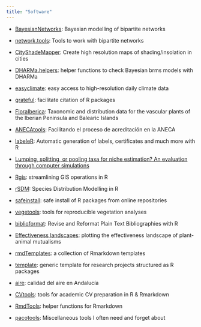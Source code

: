 ```yaml
---
title: "Software"
---
```


- [BayesianNetworks](https://pakillo.github.io/BayesianNetworks/): Bayesian modelling of bipartite networks

- [network.tools](https://pakillo.github.io/network.tools/): Tools to work with bipartite networks

- [CityShadeMapper](https://pakillo.github.io/CityShadeMapper/): Create high resolution maps of shading/insolation in cities

- [DHARMa.helpers](https://pakillo.github.io/DHARMa.helpers/): helper functions to check Bayesian brms models with DHARMa

- [easyclimate](https://verughub.github.io/easyclimate/): easy access to high-resolution daily climate data

- [grateful](https://pakillo.github.io/grateful/): facilitate citation of R packages

- [FloraIberica](https://pakillo.github.io/FloraIberica/): Taxonomic and distribution data for the vascular plants of the Iberian Peninsula and Balearic Islands

- [ANECAtools](https://pakillo.github.io/ANECAtools/): Facilitando el proceso de acreditación en la ANECA

- [labeleR](https://github.com/EcologyR/labeleR): Automatic generation of labels, certificates and much more with R

- [Lumping, splitting, or pooling taxa for niche estimation? An evaluation through computer simulations](https://github.com/Pakillo/lump.split.pool.ENM)

- [Rgis](https://pakillo.github.io/rgis/): streamlining GIS operations in R

- [rSDM](https://pakillo.github.io/rSDM/): Species Distribution Modelling in R

- [safeinstall](https://github.com/Pakillo/safeinstall): safe install of R packages from online repositories

- [vegetools](https://github.com/Pakillo/vegetools): tools for reproducible vegetation analyses

- [biblioformat](https://github.com/Pakillo/biblioformat): Revise and Reformat Plain Text Bibliographies with R

- [Effectiveness landscapes](https://github.com/pedroj/effectiveness_pckg): plotting the effectiveness landscape of plant-animal mutualisms

- [rmdTemplates](https://github.com/Pakillo/rmdTemplates): a collection of Rmarkdown templates

- [template](https://pakillo.github.io/template/): generic template for research projects structured as R packages

- [aire](https://github.com/SevillaR/aire): calidad del aire en Andalucía

- [CVtools](https://github.com/Pakillo/CVtools): tools for academic CV preparation in R & Rmarkdown

- [RmdTools](https://github.com/Pakillo/RmdTools): helper functions for Rmarkdown

- [pacotools](https://github.com/Pakillo/pacotools): Miscellaneous tools I often need and forget about





